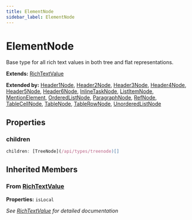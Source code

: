```yaml
---
title: ElementNode
sidebar_label: ElementNode
---
```


# ElementNode

Base type for all rich text values in both tree and flat representations.

**Extends:** [RichTextValue](/api/interfaces/richtextvalue)

**Extended by:** [Header1Node](/api/interfaces/header1node), [Header2Node](/api/interfaces/header2node), [Header3Node](/api/interfaces/header3node), [Header4Node](/api/interfaces/header4node), [Header5Node](/api/interfaces/header5node), [Header6Node](/api/interfaces/header6node), [InlineTaskNode](/api/interfaces/inlinetasknode), [ListItemNode](/api/interfaces/listitemnode), [MentionElement](/api/interfaces/mentionelement), [OrderedListNode](/api/interfaces/orderedlistnode), [ParagraphNode](/api/interfaces/paragraphnode), [RefNode](/api/interfaces/refnode), [TableCellNode](/api/interfaces/tablecellnode), [TableNode](/api/interfaces/tablenode), [TableRowNode](/api/interfaces/tablerownode), [UnorderedListNode](/api/interfaces/unorderedlistnode)

## Properties

### children

```typescript
children: [TreeNode](/api/types/treenode)[]
```

## Inherited Members

### From [RichTextValue](/api/interfaces/richtextvalue)

**Properties:** `isLocal`

*See [RichTextValue](/api/interfaces/richtextvalue) for detailed documentation*

